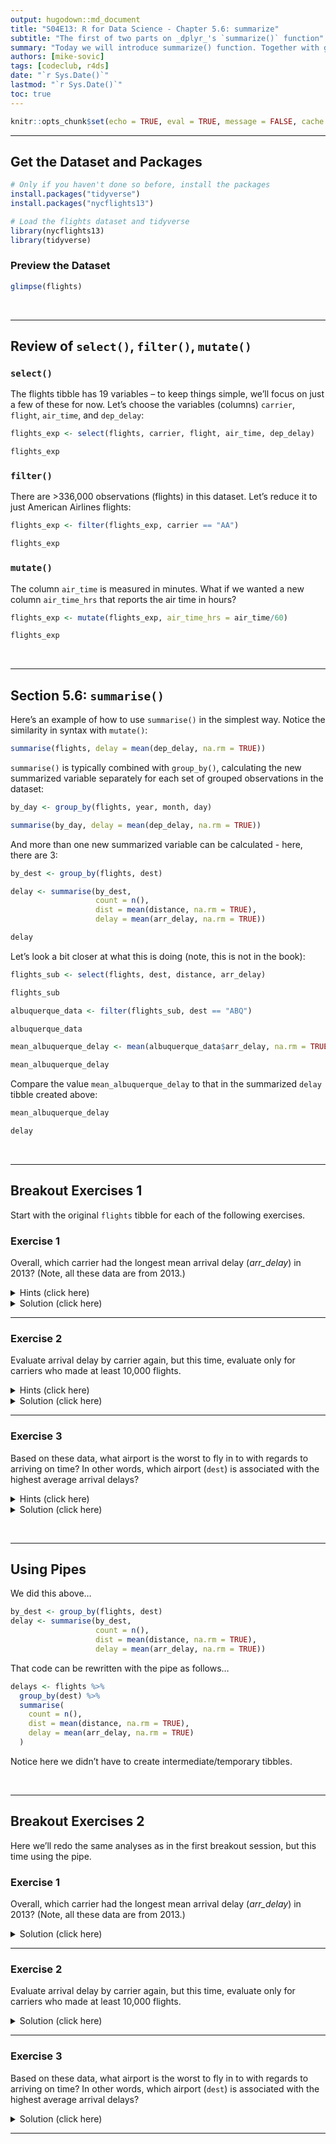 ```yaml
---
output: hugodown::md_document
title: "S04E13: R for Data Science - Chapter 5.6: summarize"
subtitle: "The first of two parts on _dplyr_'s `summarize()` function"
summary: "Today we will introduce summarize() function. Together with group_by(), this function is extremely useful to produce summary statistics of your data by group."
authors: [mike-sovic]
tags: [codeclub, r4ds]
date: "`r Sys.Date()`"
lastmod: "`r Sys.Date()`"
toc: true
---
```


```r
knitr::opts_chunk$set(echo = TRUE, eval = TRUE, message = FALSE, cache = FALSE)
```

------------------------------------------------------------------------

## Get the Dataset and Packages

```r
# Only if you haven't done so before, install the packages
install.packages("tidyverse")
install.packages("nycflights13")
```

```r
# Load the flights dataset and tidyverse
library(nycflights13)
library(tidyverse)
```

### Preview the Dataset

```r
glimpse(flights)
```

<br>

------------------------------------------------------------------------

## Review of `select()`, `filter()`, `mutate()`

### `select()`

The flights tibble has 19 variables --
to keep things simple, we'll focus on just a few of these for now.
Let's choose the variables (columns) `carrier`, `flight`, `air_time`, and `dep_delay`:

```r
flights_exp <- select(flights, carrier, flight, air_time, dep_delay)

flights_exp
```

### `filter() `

There are >336,000 observations (flights) in this dataset.
Let's reduce it to just American Airlines flights:

```r
flights_exp <- filter(flights_exp, carrier == "AA")

flights_exp
```

### `mutate()`

The column `air_time` is measured in minutes.
What if we wanted a new column `air_time_hrs` that reports the air time in hours?

```r
flights_exp <- mutate(flights_exp, air_time_hrs = air_time/60)

flights_exp
```

<br>

------------------------------------------------------------

## Section 5.6: `summarise()`

Here's an example of how to use `summarise()` in the simplest way.
Notice the similarity in syntax with `mutate()`:

```r
summarise(flights, delay = mean(dep_delay, na.rm = TRUE))
```

`summarise()` is typically combined with `group_by()`,
calculating the new summarized variable separately for each set of
grouped observations in the dataset:

```r
by_day <- group_by(flights, year, month, day)

summarise(by_day, delay = mean(dep_delay, na.rm = TRUE))
```

And more than one new summarized variable can be calculated - here, there are 3:

```r
by_dest <- group_by(flights, dest)

delay <- summarise(by_dest,
                   count = n(),
                   dist = mean(distance, na.rm = TRUE),
                   delay = mean(arr_delay, na.rm = TRUE))

delay
```

Let's look a bit closer at what this is doing (note, this is not in the book):

```r
flights_sub <- select(flights, dest, distance, arr_delay)

flights_sub
```

```r
albuquerque_data <- filter(flights_sub, dest == "ABQ")

albuquerque_data
```

```r
mean_albuquerque_delay <- mean(albuquerque_data$arr_delay, na.rm = TRUE)

mean_albuquerque_delay
```

Compare the value `mean_albuquerque_delay` to that in the summarized `delay`
tibble created above:

```r
mean_albuquerque_delay

delay
```

<br>

----------------------------------------------------------------

## Breakout Exercises 1

Start with the original `flights` tibble for each of the following exercises.

### Exercise 1

<div class="alert puzzle">
<div>

Overall, which carrier had the longest mean arrival delay (*arr_delay*) in 2013?
(Note, all these data are from 2013.)

<details> <summary> Hints (click here) </summary>
<br>

Group the tibble by the *carrier* variable,
then summarise to calculate the mean *arr_delay* for each group.
Remember to ignore missing values by setting `na.rm = TRUE` within the `mean()` function.

</details>

<details> <summary> Solution (click here) </summary>
<br>

```r
carrier_grp <- group_by(flights, carrier)

summarise(carrier_grp,
          mean_delay = mean(arr_delay, na.rm = TRUE)) 
```    

</details>

</div></div>

------------------------------------------------------------------------

### Exercise 2

<div class="alert puzzle">
<div>

Evaluate arrival delay by carrier again, but this time,
evaluate only for carriers who made at least 10,000 flights.

<details> <summary> Hints (click here) </summary>
<br> 

Include a second variable in the summarized data from above to reflect the
number of observations that went in to calculating the mean value for each group,
then filter on this sample size variable. Consider using the function `n()`.

</details>

<details> <summary> Solution (click here) </summary>
<br>

```r
carrier_delays <- summarise(carrier_grp,
                            mean_delay = mean(arr_delay, na.rm = TRUE),
                            n = n())

filter(carrier_delays, n >= 10000)
```

</details>

</div></div>

------------------------------------------------------------------------

### Exercise 3

<div class="alert puzzle">
<div>

Based on these data,
what airport is the worst to fly in to with regards to arriving on time?
In other words,
which airport (`dest`) is associated with the highest average arrival delays?

<details> <summary> Hints (click here) </summary>
<br> 

Group the tibble by the `dest` variable,
summarise with the mean `arr_delay` for each group,
then use `arrange()` to sort the new variable in descending order,
which can be done with `desc()`.

</details>

<details> <summary> Solution (click here) </summary>
<br>

```r
dest_grp <- group_by(flights, dest)

dest_delays <- summarise(dest_grp, mean_delay = mean(arr_delay, na.rm = TRUE))

arrange(dest_delays, desc(mean_delay))
```

</details>

</div></div>

<br>

------------------------------------------------------------------------

## Using Pipes

We did this above...

```r
by_dest <- group_by(flights, dest)
delay <- summarise(by_dest,
                   count = n(),
                   dist = mean(distance, na.rm = TRUE),
                   delay = mean(arr_delay, na.rm = TRUE))
```

That code can be rewritten with the pipe as follows...

```r
delays <- flights %>% 
  group_by(dest) %>% 
  summarise(
    count = n(),
    dist = mean(distance, na.rm = TRUE),
    delay = mean(arr_delay, na.rm = TRUE)
  )
```

Notice here we didn't have to create intermediate/temporary tibbles.

<br>

------------------------------------------------------------------------

## Breakout Exercises 2

Here we'll redo the same analyses as in the first breakout session,
but this time using the pipe.

### Exercise 1

<div class="alert puzzle">
<div>

Overall, which carrier had the longest mean arrival delay (*arr_delay*) in 2013?
(Note, all these data are from 2013.)

<details> <summary> Solution (click here) </summary>
<br>

```r
flights %>% 
  group_by(carrier) %>%
  summarise(mean_delay = mean(arr_delay, na.rm = TRUE))
```    

</details>

</div></div>

------------------------------------------------------------------------

### Exercise 2

<div class="alert puzzle">
<div>

Evaluate arrival delay by carrier again, but this time,
evaluate only for carriers who made at least 10,000 flights.

<details> <summary> Solution (click here) </summary>

```r
flights %>%
  group_by(carrier) %>%
  summarise(mean_delay = mean(arr_delay, na.rm = TRUE),
            n = n()) %>%
  filter(n > 10000)
```

</details>

</div></div>

------------------------------------------------------------------------

### Exercise 3

<div class="alert puzzle">
<div>

Based on these data,
what airport is the worst to fly in to with regards to arriving on time?
In other words,
which airport (`dest`) is associated with the highest average arrival delays?

<details> <summary> Solution (click here) </summary>
<br>

```r
flights %>%
  group_by(dest) %>%
  summarise(mean_delay = mean(arr_delay, na.rm = TRUE)) %>%
  arrange(desc(mean_delay))
```

</details>

</div></div>

------------------------------------------------------------------------
